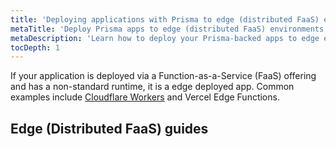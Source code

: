 ```yaml
---
title: 'Deploying applications with Prisma to edge (distributed FaaS) environments'
metaTitle: 'Deploy Prisma apps to edge (distributed FaaS) environments'
metaDescription: 'Learn how to deploy your Prisma-backed apps to edge environments like Cloudflare Workers or Vercel Edge Functions'
tocDepth: 1
---
```


<TopBlock>

If your application is deployed via a Function-as-a-Service (FaaS) offering and has a non-standard runtime, it is a edge deployed app. Common examples include [Cloudflare Workers](./deploying-to-cloudflare-workers) and Vercel Edge Functions.

</TopBlock>

## Edge (Distributed FaaS) guides

<Subsections />
